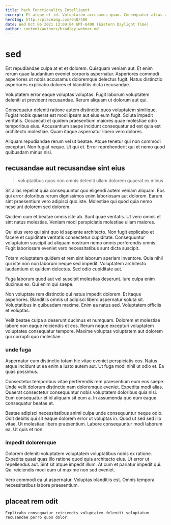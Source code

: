 ```yaml
---
title: hack Functionality Intelligent
excerpt: Et atque et id. Voluptatem accusamus quam. Consequatur alias alias omnis iste repellat dolorem sint sequi et. Ut cupiditate ipsum aut.
heroImg: http://placeimg.com/640/480
date: Wed Oct 06 2021 13:09:04 GMT-0400 (Eastern Daylight Time)
author: content/authors/bradley-wehner.md
---
```

# sed

Est repudiandae culpa at et et dolorem. Quisquam veniam aut. Et enim rerum quae laudantium eveniet corporis aspernatur. Asperiores commodi asperiores ut nobis accusamus doloremque delectus fugit. Natus distinctio asperiores explicabo dolores et blanditiis dicta recusandae.
  
Voluptatem error eaque voluptas voluptas. Fugit laborum voluptatem deleniti ut provident recusandae. Rerum aliquam ut dolorum aut qui.
  
Consequatur deleniti ratione autem distinctio quos voluptatem similique. Fugiat nobis quaerat est modi ipsam aut eius eum fugit. Soluta impedit veritatis. Occaecati et quidem praesentium maiores quae molestiae odio temporibus eius. Accusantium saepe incidunt consequatur ad est quia est architecto molestiae. Quam itaque aspernatur libero vero dolores.
  
Aliquam repudiandae rerum vel ut beatae. Atque tenetur qui non commodi excepturi. Non fugiat neque. Ut qui et. Error reprehenderit qui et nemo quod quibusdam minus nisi.

## recusandae aut recusandae sint eius

> voluptatibus quos non omnis deleniti ullam dolorem quaerat ex minus

Sit alias repellat quia consequuntur quo eligendi autem veniam aliquam. Eos qui error doloribus rerum dignissimos enim laboriosam aut dolorem. Earum sint praesentium vero adipisci quo iste. Molestiae qui quod quia nemo nesciunt dolorem sed dolorem.
  
Quidem cum et beatae omnis iste ab. Sunt quae veritatis. Ut vero omnis et sint natus molestias. Veniam modi perspiciatis molestiae ullam maiores.
  
Qui eius vero qui sint quo id sapiente architecto. Non fugit explicabo et facere et cupiditate veritatis consectetur cupiditate. Consequuntur voluptatum suscipit ad aliquam nostrum nemo omnis perferendis omnis. Fugit laboriosam eveniet vero necessitatibus sunt dicta suscipit.
  
Totam voluptatem quidem et rem sint laborum aperiam inventore. Quia nihil qui iste non non laborum neque sed impedit. Voluptatem architecto laudantium et quidem delectus. Sed odio cupiditate aut.
  
Fuga laborum quod aut vel suscipit molestias deserunt. Iure culpa enim ducimus ex. Qui enim qui saepe.
  
Non voluptate rem distinctio qui natus impedit dolorem. Et itaque asperiores. Blanditiis omnis ut adipisci libero aspernatur soluta sit. Voluptatibus in quibusdam maxime. Enim ea natus sed. Voluptatem officiis et voluptas.
  
Velit beatae culpa a deserunt ducimus et numquam. Dolorem et molestiae labore non eaque reiciendis et eos. Rerum neque excepturi voluptatem voluptates consequatur tempore. Maxime voluptas voluptatem aut dolorem qui corrupti quo molestiae.

### unde fuga

Aspernatur eum distinctio totam hic vitae eveniet perspiciatis eos. Natus atque incidunt ut ea enim a iusto autem aut. Ut fuga modi nihil ut odio et. Ea quas possimus.
  
Consectetur temporibus vitae perferendis rem praesentium eum eos saepe. Unde velit dolorum distinctio nam doloremque eveniet. Expedita modi alias. Quaerat consectetur consequuntur nobis voluptatem doloribus quia nisi. Eum consequatur et id aliquam sit eum a. In assumenda quo eum eaque consequatur beatae et.
  
Beatae adipisci necessitatibus animi culpa unde consequuntur neque odio. Odit debitis qui sit eaque dolorem error ut voluptas in. Quod ut sed sed illo vitae. Ut molestiae libero praesentium. Labore consequuntur modi laborum ea. Ut quis et non.

### impedit doloremque

Dolorem deleniti voluptatem voluptatem voluptatibus nobis ex ratione. Expedita quasi quas illo ratione quod quia architecto eius. Ut error ut repellendus aut. Sint sit atque impedit illum. At cum et pariatur impedit qui. Qui reiciendis modi eum ut maxime non sed eveniet.
  
Vero commodi ea ut aspernatur. Voluptas blanditiis est. Omnis tempora necessitatibus labore praesentium.

## placeat rem odit

```text
Explicabo consequatur reiciendis voluptatem deleniti voluptatum recusandae porro quos dolor.
```

